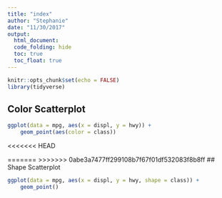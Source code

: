 ```yaml
---
title: "index"
author: "Stephanie"
date: "11/30/2017"
output: 
  html_document:
  code_folding: hide
  toc: true
  toc_float: true
---
```


```r
knitr::opts_chunk$set(echo = FALSE)
library(tidyverse)
```

## Color Scatterplot

```r
ggplot(data = mpg, aes(x = displ, y = hwy)) +
    geom_point(aes(color = class))
```
<<<<<<< HEAD

=======
>>>>>>> 0abe3a7477ff299108b7f67f01df532083f8b8ff
## Shape Scatterplot

```r
ggplot(data = mpg, aes(x = displ, y = hwy, shape = class)) +
    geom_point()
```